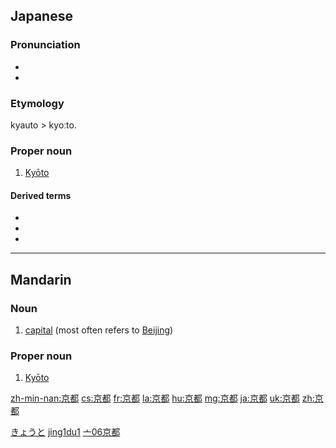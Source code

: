 ==Japanese==
{{ja-kanjitab|きょう|と}}

===Pronunciation===
* {{IPA|[kjoːto]|lang=ja}}
* {{audio|Ja-Kyoto.ogg|Audio}}

===Etymology===

kyauto > kyoːto.

===Proper noun===
{{ja-pos|きょうと|proper|hhira=きやうと}}

# [[Kyōto]]

====Derived terms====
* {{ja-r|京阪|gloss=[[Kyōto]] and [[Ōsaka]]|けいはん}}
* {{ja-r|京阪奈|gloss=[[Kyōto]], [[Ōsaka]], and [[Nara]]|けいはんな}}
* {{ja-r|京阪神|gloss=[[Kyōto]], [[Ōsaka]], and [[Kōbe]]|けいはんしん}}

[[Category:ja:Cities|きょうと]]

----

==Mandarin==
{{zh-hanzi-box|[[京]][[都]]}}

===Noun===
{{cmn-noun|ts|pin=jīngdū|pint=jing1du1|rs=亠06}}

# [[capital]] (most often refers to [[Beijing]])

===Proper noun===
{{cmn-proper noun|ts|pin=Jīngdū|pint=jing1du1|rs=亠06}}

# [[Kyōto]]

[[Category:cmn:Cities in simplified script|jing1du1]]
[[Category:cmn:Cities in traditional script|亠06京都]]

[[zh-min-nan:京都]]
[[cs:京都]]
[[fr:京都]]
[[la:京都]]
[[hu:京都]]
[[mg:京都]]
[[ja:京都]]
[[uk:京都]]
[[zh:京都]]